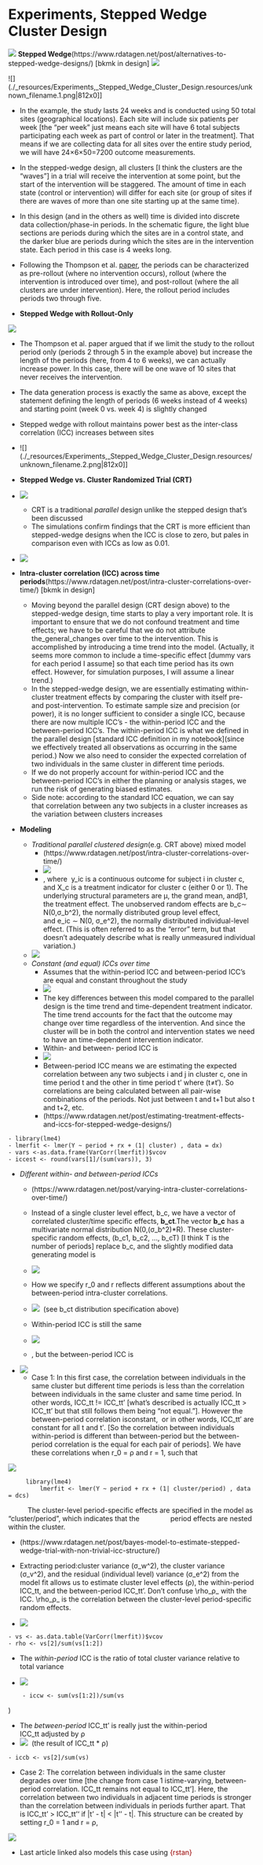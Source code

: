 # Experiments, Stepped Wedge Cluster Design


![](./_resources/Experiments,_Stepped_Wedge_Cluster_Design.resources/unknown_filename.3.png)
**Stepped Wedge**(https://www.rdatagen.net/post/alternatives-to-stepped-wedge-designs/) \[bkmk in design\]
![](./_resources/Experiments,_Stepped_Wedge_Cluster_Design.resources/unknown_filename.png)

![](./_resources/Experiments,_Stepped_Wedge_Cluster_Design.resources/unknown_filename.1.png|812x0]]

* In the example, the study lasts 24 weeks and is conducted using 50 total sites (geographical locations). Each site will include six patients per week \[the "per week" just means each site will have 6 total subjects participating each week as part of control or later in the treatment\]. That means if we are collecting data for all sites over the entire study period, we will have 24×6×50=7200 outcome measurements.
* In the stepped-wedge design, all clusters \[I think the clusters are the "waves"\] in a trial will receive the intervention at some point, but the start of the intervention will be staggered. The amount of time in each state (control or intervention) will differ for each site (or group of sites if there are waves of more than one site starting up at the same time).
* In this design (and in the others as well) time is divided into discrete data collection/phase-in periods. In the schematic figure, the light blue sections are periods during which the sites are in a control state, and the darker blue are periods during which the sites are in the intervention state. Each period in this case is 4 weeks long.
* Following the Thompson et al. [paper](https://www.ncbi.nlm.nih.gov/pmc/articles/PMC5718336/), the periods can be characterized as pre-rollout (where no intervention occurs), rollout (where the intervention is introduced over time), and post-rollout (where the all clusters are under intervention). Here, the rollout period includes periods two through five.

* **Stepped Wedge with Rollout-Only**

![](./_resources/Experiments,_Stepped_Wedge_Cluster_Design.resources/unknown_filename.5.png)

* The Thompson et al. paper argued that if we limit the study to the rollout period only (periods 2 through 5 in the example above) but increase the length of the periods (here, from 4 to 6 weeks), we can actually increase power. In this case, there will be one wave of 10 sites that never receives the intervention.
* The data generation process is exactly the same as above, except the statement defining the length of periods (6 weeks instead of 4 weeks) and starting point (week 0 vs. week 4) is slightly changed
* Stepped wedge with rollout maintains power best as the inter-class correlation (ICC) increases between sites

* ![](./_resources/Experiments,_Stepped_Wedge_Cluster_Design.resources/unknown_filename.2.png|812x0]]
* **Stepped Wedge vs. Cluster Randomized Trial (CRT)**
* ![](./_resources/Experiments,_Stepped_Wedge_Cluster_Design.resources/unknown_filename.4.png)
	* CRT is a traditional _parallel_ design unlike the stepped design that's been discussed
	* The simulations confirm findings that the CRT is more efficient than stepped-wedge designs when the ICC is close to zero, but pales in comparison even with ICCs as low as 0.01.
* ![](./_resources/Experiments,_Stepped_Wedge_Cluster_Design.resources/unknown_filename.3.png)
* **Intra-cluster correlation (ICC) across time periods**(https://www.rdatagen.net/post/intra-cluster-correlations-over-time/) \[bkmk in design\]
	* Moving beyond the parallel design (CRT design above) to the stepped-wedge design, time starts to play a very important role. It is important to ensure that we do not confound treatment and time effects; we have to be careful that we do not attribute the_general_changes over time to the intervention. This is accomplished by introducing a time trend into the model. (Actually, it seems more common to include a time-specific effect \[dummy vars for each period I assume\] so that each time period has its own effect. However, for simulation purposes, I will assume a linear trend.)
	* In the stepped-wedge design, we are essentially estimating within-cluster treatment effects by comparing the cluster with itself pre- and post-intervention. To estimate sample size and precision (or power), it is no longer sufficient to consider a single ICC, because there are now multiple ICC’s - the within-period ICC and the between-period ICC’s. The within-period ICC is what we defined in the parallel design \[standard ICC definition in my notebook\](since we effectively treated all observations as occurring in the same period.) Now we also need to consider the expected correlation of two individuals in the same cluster in different time periods.
	* If we do not properly account for within-period ICC and the between-period ICC’s in either the planning or analysis stages, we run the risk of generating biased estimates.
	* Side note: according to the standard ICC equation, we can say that correlation between any two subjects in a cluster increases as the variation between clusters increases
* **Modeling**
	* _Traditional parallel clustered design_(e.g. CRT above) mixed model
		* (https://www.rdatagen.net/post/intra-cluster-correlations-over-time/)
		* ![](./_resources/Experiments,_Stepped_Wedge_Cluster_Design.resources/unknown_filename.6.png)
		* , where  y\_ic is a continuous outcome for subject i in cluster c, and X\_c is a treatment indicator for cluster c (either 0 or 1). The underlying structural parameters are μ, the grand mean, andβ1, the treatment effect. The unobserved random effects are b\_c∼ N(0,σ\_b^2), the normally distributed group level effect, and e\_ic ∼ N(0, σ\_e^2), the normally distributed individual-level effect. (This is often referred to as the “error” term, but that doesn’t adequately describe what is really unmeasured individual variation.)
	* ![](./_resources/Experiments,_Stepped_Wedge_Cluster_Design.resources/unknown_filename.8.png)
	* _Constant (and equal) ICCs over time_
		* Assumes that the within-period ICC and between-period ICC’s are equal and constant throughout the study
		* ![](./_resources/Experiments,_Stepped_Wedge_Cluster_Design.resources/unknown_filename.7.png)
		* The key differences between this model compared to the parallel design is the time trend and time-dependent treatment indicator. The time trend accounts for the fact that the outcome may change over time regardless of the intervention. And since the cluster will be in both the control and intervention states we need to have an time-dependent intervention indicator.
		* Within- and between- period ICC is
		* ![](./_resources/Experiments,_Stepped_Wedge_Cluster_Design.resources/unknown_filename.12.png)
		* Between-period ICC means we are estimating the expected correlation between any two subjects i and j in cluster c, one in time period t and the other in time period t' where (t≠t′). So correlations are being calculated between all pair-wise combinations of the periods. Not just between t and t+1 but also t and t+2, etc.
		* (https://www.rdatagen.net/post/estimating-treatment-effects-and-iccs-for-stepped-wedge-designs/)

```
- library(lme4)
- lmerfit <- lmer(Y ~ period + rx + (1| cluster) , data = dx)
- vars <-as.data.frame(VarCorr(lmerfit))$vcov
- iccest <- round(vars[1]/(sum(vars)), 3)
```


* _Different within- and between-period ICCs_
	* (https://www.rdatagen.net/post/varying-intra-cluster-correlations-over-time/)
	* Instead of a single cluster level effect, b\_c, we have a vector of correlated cluster/time specific effects, **b\_ct**.The vector **b\_c** has a multivariate normal distribution N(0,(σ\_b^2)\*R). These cluster-specific random effects, (b\_c1, b\_c2, …, b\_cT) \[I think T is the number of periods\] replace b\_c, and the slightly modified data generating model is
	* ![](./_resources/Experiments,_Stepped_Wedge_Cluster_Design.resources/unknown_filename.9.png)
	* How we specify r\_0 and r reflects different assumptions about the between-period intra-cluster correlations.
	* ![](./_resources/Experiments,_Stepped_Wedge_Cluster_Design.resources/unknown_filename.13.png)
		 (see b\_ct distribution specification above)
		
	* Within-period ICC is still the same
	* ![](./_resources/Experiments,_Stepped_Wedge_Cluster_Design.resources/unknown_filename.10.png)
	* , but the between-period ICC is
* ![](./_resources/Experiments,_Stepped_Wedge_Cluster_Design.resources/unknown_filename.11.png)
	* Case 1: In this first case, the correlation between individuals in the same cluster but different time periods is less than the correlation between individuals in the same cluster and same time period. In other words, ICC\_tt != ICC\_tt' \[what's described is actually ICC\_tt > ICC\_tt' but that still follows them being "not equal."\]. However the between-period correlation isconstant,  or in other words, ICC\_tt′ are constant for all t and t′. \[So the correlation between individuals within-period is different than between-period but the between-period correlation is the equal for each pair of periods\]. We have these correlations when r\_0 = ρ and r = 1, such that

![](./_resources/Experiments,_Stepped_Wedge_Cluster_Design.resources/unknown_filename.14.png)

```
     library(lme4)
         lmerfit <- lmer(Y ~ period + rx + (1| cluster/period) , data = dcs) 
```
          The cluster-level period-specific effects are specified in the model as “cluster/period”, which indicates that the                period effects are nested within the cluster.

* (https://www.rdatagen.net/post/bayes-model-to-estimate-stepped-wedge-trial-with-non-trivial-icc-structure/)
* Extracting period:cluster variance (σ\_w^2), the cluster variance (σ\_v^2), and the residual (individual level) variance (σ\_e^2) from the model fit allows us to estimate cluster level effects (ρ), the within-period ICC\_tt, and the between-period ICC\_tt'. Don’t confuse \\rho_ρ_ with the ICC. \\rho_ρ_ is the correlation between the cluster-level period-specific random effects. 

* ![](./_resources/Experiments,_Stepped_Wedge_Cluster_Design.resources/unknown_filename.16.png)

```
- vs <- as.data.table(VarCorr(lmerfit))$vcov
- rho <- vs[2]/sum(vs[1:2])
```


* The _within-period_ ICC is the ratio of total cluster variance relative to total variance

* ![](./_resources/Experiments,_Stepped_Wedge_Cluster_Design.resources/unknown_filename.17.png)

```
    - iccw <- sum(vs[1:2])/sum(vs
```
)

* The _between-period_ ICC\_tt' is really just the within-period ICC\_tt adjusted by ρ
* ![](./_resources/Experiments,_Stepped_Wedge_Cluster_Design.resources/unknown_filename.18.png)
	 (the result of ICC\_tt \* ρ)
	

```
- iccb <- vs[2]/sum(vs)
```


* Case 2: The correlation between individuals in the same cluster degrades over time \[the change from case 1 istime-varying, between-period correlation. ICC\_tt remains not equal to ICC\_tt'\]. Here, the correlation between two individuals in adjacent time periods is stronger than the correlation between individuals in periods further apart. That is ICC\_tt' > ICC\_tt'' if |t' - t| < |t'' - t|. This structure can be created by setting r\_0 = 1 and r = ρ,

![](./_resources/Experiments,_Stepped_Wedge_Cluster_Design.resources/unknown_filename.15.png)

* Last article linked also models this case using [{rstan}]{style='color: #990000'}





